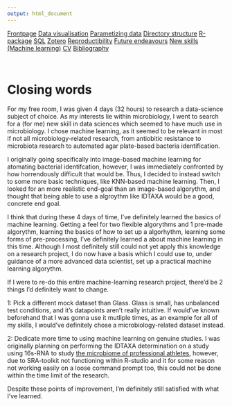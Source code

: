 ```yaml
---
output: html_document
---
```


<body id="start">
<div class="topnav">
  <a href='index.html#Frontpage'>Frontpage</a>
  <a href='data-visualisation.html#data-visualisation'>Data visualisation</a>
  <a href='parametized-data-germany.html#parametized-data'>Parametizing data</a>
  <a href='directory-structure.html#directory-structure'>Directory structure</a>
  <a href='creating-a-r-package.html#creating-a-r-package'>R-package</a>
  <a href='sql.html#SQL'>SQL</a>
  <a href='bibliography-using-zotero.html#Bibliography using Zotero'>Zotero</a>
  <a href='open-reproductibility-analysis.html#open-reproductibility-analysis'>Reproductibility</a>
  <a href='future-endeavours.html#future-endeavours'>Future endeavours</a>
  <a href='new-skills.html#new-skills'> New skills (Machine learning)</a>
  <a href='cv.html#cv'>CV</a>
  <a href='bibliography.html#bibliography'>Bibliography</a>
</div>

&nbsp;

# Closing words

For my free room, I was given 4 days (32 hours) to research a data-science subject of choice. As my interests lie within microbiology, I went to search for a (for me) new skill in data sciences which seemed to have much use in microbiology. I chose machine learning, as it seemed to be relevant in most if not all microbiology-related research, from antiobitic resistance to microbiota research to automated agar plate-based bacteria identification. 

I originally going specifically into image-based machine learning for atomating bacterial identifcation, however, I was immediately confronted by how horrendously difficult that would be. Thus, I decided to instead switch to some more basic techniques, like KNN-based machine learning. Then, I looked for an more realistic end-goal than an image-based algorythm, and thought that being able to use a algroythm like IDTAXA would be a good, concrete end goal.

I think that during these 4 days of time, I've definitely learned the basics of machine learning. Getting a feel for two flexible algorythms and 1 pre-made algorythm, learning the basics of how to set up a algorhythm, learning some forms of pre-processing, I've definitely learned a about machine learning in this time. Although I most definitely still could not yet apply this knowledge on a research project, I do now have a basis which I could use to, under guidance of a more advanced data scientist, set up a practical machine learning algorythm. 

If I were to re-do this entire machine-learning research project, there'd be 2 things I'd definitely want to change.

1: Pick a different mock dataset than Glass. Glass is small, has unbalanced test conditions, and it's datapoints aren't really intuitive. If would've known beforehand that I was gonna use it mutliple times, as an example for all of my skills, I would've definitely chose a microbiology-related dataset instead. 

2: Dedicate more time to using machine learning on genuine studies. I was originally planning on performing the IDTAXA determination on a study using 16s-RNA to study [the microbiome of professional athletes](https://www.ncbi.nlm.nih.gov/sra/SRX6751670[accn]), however, due to SRA-toolkit not functioning within R-studio and it for some reason not working easily on a loose command prompt too, this could not be done within the time limit of the research.

Despite these points of improvement, I'm definitely still satisfied with what I've learned.




